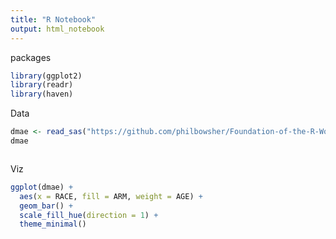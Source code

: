 ```yaml
---
title: "R Notebook"
output: html_notebook
---
```


packages

```r
library(ggplot2)
library(readr)
library(haven)

```

Data

```r
dmae <- read_sas("https://github.com/philbowsher/Foundation-of-the-R-Workflow-workshop-2019-09-06/raw/master/Examples/data/dmae.sas7bdat", NULL)
dmae
```

```r
```

Viz

```r
ggplot(dmae) +
  aes(x = RACE, fill = ARM, weight = AGE) +
  geom_bar() +
  scale_fill_hue(direction = 1) +
  theme_minimal()

```
